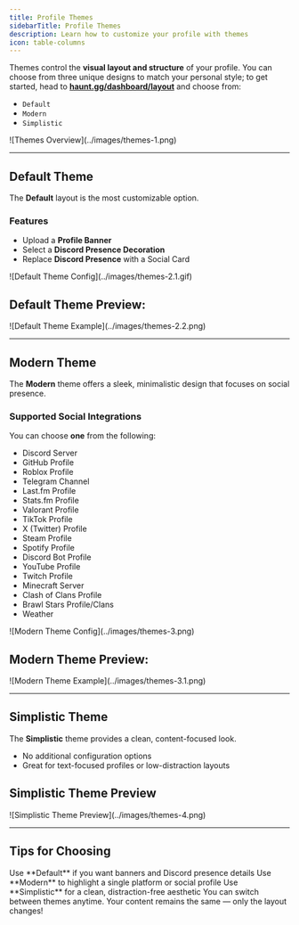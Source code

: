 ```yaml
---
title: Profile Themes
sidebarTitle: Profile Themes
description: Learn how to customize your profile with themes
icon: table-columns
---
```


Themes control the **visual layout and structure** of your profile. You can choose from three unique designs to match your personal style; to get started, head to [**haunt.gg/dashboard/layout**](https://haunt.gg/dashboard/layout) and choose from:

- `Default`
- `Modern`
- `Simplistic`

<Frame caption="Theme Selection Page">
  ![Themes Overview](../images/themes-1.png)
</Frame>

---

## Default Theme

The **Default** layout is the most customizable option.

### Features

- Upload a **Profile Banner**
- Select a **Discord Presence Decoration**
- Replace **Discord Presence** with a Social Card

<Frame caption="Default Theme Configuration">
  ![Default Theme Config](../images/themes-2.1.gif)
</Frame>

## Default Theme Preview:

<Frame caption="Default Theme Preview">
  ![Default Theme Example](../images/themes-2.2.png)
</Frame>

---

## Modern Theme

The **Modern** theme offers a sleek, minimalistic design that focuses on social presence.

### Supported Social Integrations

You can choose **one** from the following:

- Discord Server
- GitHub Profile
- Roblox Profile
- Telegram Channel
- Last.fm Profile
- Stats.fm Profile
- Valorant Profile
- TikTok Profile
- X (Twitter) Profile
- Steam Profile
- Spotify Profile
- Discord Bot Profile
- YouTube Profile
- Twitch Profile
- Minecraft Server
- Clash of Clans Profile
- Brawl Stars Profile/Clans
- Weather


<Frame caption="Modern Theme Configuration Options">
  ![Modern Theme Config](../images/themes-3.png)
</Frame>

## Modern Theme Preview:

<Frame caption="Modern Theme Preview">
  ![Modern Theme Example](../images/themes-3.1.png)
</Frame>

---

## Simplistic Theme

The **Simplistic** theme provides a clean, content-focused look.

- No additional configuration options
- Great for text-focused profiles or low-distraction layouts

## Simplistic Theme Preview

<Frame caption="Simplistic Theme Example">
  ![Simplistic Theme Preview](../images/themes-4.png)
</Frame>

---

## Tips for Choosing

<Checklist>
  <Check>Use **Default** if you want banners and Discord presence details</Check>
  <Check>Use **Modern** to highlight a single platform or social profile</Check>
  <Check>Use **Simplistic** for a clean, distraction-free aesthetic</Check>
</Checklist>

<Note>
You can switch between themes anytime. Your content remains the same — only the layout changes!
</Note>
